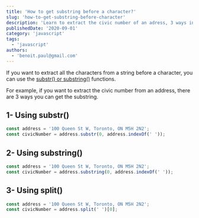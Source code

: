 ```yaml
---
title: 'How to get substring before a character?'
slug: 'how-to-get-substring-before-character'
description: 'Learn to extract the civic number of an adress, 3 ways in vanilla JavaScript'
publishedDate: '2020-09-01'
category: 'javascript'
tags:
  - 'javascript'
authors:
  - 'benoit.paul@gmail.com'
---
```


If you want to extract all the characters from a string before a character, you can use the [substr() or substring()](https://vitamindev.com/javascript/substr-vs-substring/) functions.

For example, if you want to extract the civic number from an address, there are 3 ways you can get the substring.

## 1- Using substr()

```javascript
const address = '100 Queen St W, Toronto, ON M5H 2N2';
const civicNumber = address.substr(0, address.indexOf(' '));
```

## 2- Using substring()

```javascript
const address = '100 Queen St W, Toronto, ON M5H 2N2';
const civicNumber = address.substring(0, address.indexOf(' '));
```

## 3- Using split()

```javascript
const address = '100 Queen St W, Toronto, ON M5H 2N2';
const civicNumber = address.split(' ')[0];
```
